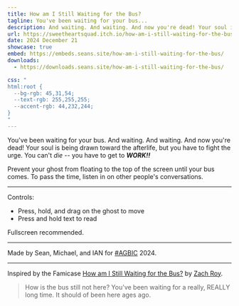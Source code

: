 ```yaml
---
title: How am I Still Waiting for the Bus?
tagline: You've been waiting for your bus...
description: And waiting. And waiting. And now you're dead! Your soul is being drawn toward the afterlife, but you have to fight the urge. You can't die -- you have to get to WORK!!
url: https://sweetheartsquad.itch.io/how-am-i-still-waiting-for-the-bus
date: 2024 December 21
showcase: true
embed: https://embeds.seans.site/how-am-i-still-waiting-for-the-bus/
downloads:
  - https://downloads.seans.site/how-am-i-still-waiting-for-the-bus/

css: "
html:root {
  --bg-rgb: 45,31,54;
  --text-rgb: 255,255,255;
  --accent-rgb: 44,232,244;
}
"
---
```



You've been waiting for your bus. And waiting. And waiting. And now you're dead! Your soul is being drawn toward the afterlife, but you have to fight the urge. You can't *die* -- you have to get to ***WORK!!***

Prevent your ghost from floating to the top of the screen until your bus comes. To pass the time, listen in on other people's conversations.

---

Controls:

- Press, hold, and drag on the ghost to move
- Press and hold text to read

Fullscreen recommended.

---

Made by Sean, Michael, and IAN for [#AGBIC](https://itch.io/jam/a-game-by-its-cover-2024) 2024.

---

Inspired by the Famicase [How am I Still Waiting for the Bus?](https://famicase.com/24/softs/079.html) by [Zach Roy](https://zachroy.com/).

> How is the bus still not here? You've been waiting for a really, REALLY long time. It should of been here ages ago.
